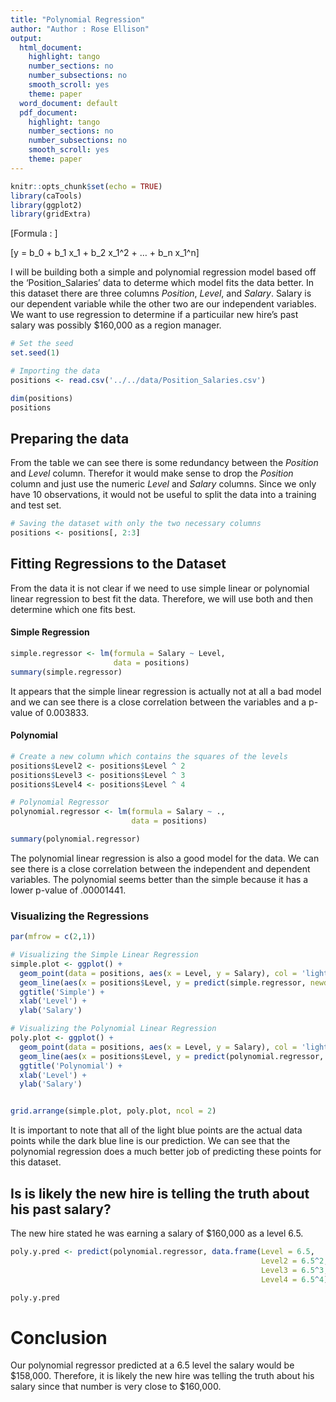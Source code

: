 ```yaml
---
title: "Polynomial Regression"
author: "Author : Rose Ellison"
output:
  html_document:
    highlight: tango
    number_sections: no
    number_subsections: no
    smooth_scroll: yes
    theme: paper
  word_document: default
  pdf_document:
    highlight: tango
    number_sections: no
    number_subsections: no
    smooth_scroll: yes
    theme: paper
---
```


```r
knitr::opts_chunk$set(echo = TRUE)
library(caTools)
library(ggplot2)
library(gridExtra)
```

\[Formula : \]

\[y = b_0 + b_1  x_1 +  b_2  x_1^2 + ... + b_n  x_1^n\]


I will be building both a simple and polynomial regression model based off the 'Position_Salaries' data to determe which model fits the data better. 
In this dataset there are three columns $Position$, $Level$, and $Salary$. Salary is our dependent variable while the other two are our independent variables. 
We want to use regression to determine if a particuilar new hire's past salary was possibly $160,000 as a region manager. 

```r
# Set the seed
set.seed(1)

# Importing the data
positions <- read.csv('../../data/Position_Salaries.csv')

dim(positions)
positions
```




## Preparing the data
From the table we can see there is some redundancy between the $Position$ and $Level$ column. Therefor it would make sense to drop the $Position$ column and just use the numeric $Level$ and $Salary$ columns. Since we only have 10 observations, it would not be useful to split the data into a training and test set.
```r
# Saving the dataset with only the two necessary columns
positions <- positions[, 2:3]
```


## Fitting Regressions to the Dataset
From the data it is not clear if we need to use simple linear or polynomial linear regression to best fit the data. Therefore, we will use both and then determine which one fits best.

#### Simple Regression
```r
simple.regressor <- lm(formula = Salary ~ Level, 
                       data = positions)
summary(simple.regressor)
```
It appears that the simple linear regression is actually not at all a bad model and we can see there is a close correlation between the variables and a p-value of 0.003833.

#### Polynomial
```r
# Create a new column which contains the squares of the levels
positions$Level2 <- positions$Level ^ 2
positions$Level3 <- positions$Level ^ 3
positions$Level4 <- positions$Level ^ 4

# Polynomial Regressor
polynomial.regressor <- lm(formula = Salary ~ ., 
                           data = positions)

summary(polynomial.regressor)
```
The polynomial linear regression is also a good model for the data. We can see there is a close correlation between the independent and dependent variables. The polynomial seems better than the simple because it has a lower p-value of .00001441.


### Visualizing the Regressions
```r
par(mfrow = c(2,1))

# Visualizing the Simple Linear Regression
simple.plot <- ggplot() + 
  geom_point(data = positions, aes(x = Level, y = Salary), col = 'lightblue') + 
  geom_line(aes(x = positions$Level, y = predict(simple.regressor, newdata = positions)), col = 'darkblue') + 
  ggtitle('Simple') + 
  xlab('Level') + 
  ylab('Salary')

# Visualizing the Polynomial Linear Regression
poly.plot <- ggplot() + 
  geom_point(data = positions, aes(x = Level, y = Salary), col = 'lightblue') + 
  geom_line(aes(x = positions$Level, y = predict(polynomial.regressor, newdata = positions)), col = 'darkblue') + 
  ggtitle('Polynomial') + 
  xlab('Level') + 
  ylab('Salary')


grid.arrange(simple.plot, poly.plot, ncol = 2)
```

It is important to note that all of the light blue points are the actual data points while the dark blue line is our prediction. We can see that the polynomial regression does a much better job of predicting these points for this dataset. 

## Is is likely the new hire is telling the truth about his past salary?
The new hire stated he was earning a salary of $160,000 as a level 6.5.
```r
poly.y.pred <- predict(polynomial.regressor, data.frame(Level = 6.5, 
                                                        Level2 = 6.5^2,
                                                        Level3 = 6.5^3,
                                                        Level4 = 6.5^4))

poly.y.pred
```

# Conclusion
Our polynomial regressor predicted at a 6.5 level the salary would be $158,000. Therefore, it is likely the new hire was telling the truth about his salary since that number is very close to \$160,000.

